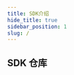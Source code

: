 ```yaml
---
title: SDK介绍
hide_title: true
sidebar_position: 1
slug: /
---
```


## SDK 仓库

<CardSection id="Integrated">

  <Card
    title="Android"
    to="https://github.com/OpenIMSDK/Open-IM-SDK-Android"
  />
  <Card
    title="iOS"
    to="https://github.com/OpenIMSDK/Open-IM-SDK-iOS"
  />
  <Card
    title="Flutter"
    to="https://github.com/OpenIMSDK/Open-IM-SDK-Flutter"
  />
  <Card
    title="React Native"
    to="https://github.com/OpenIMSDK/Open-IM-SDK-ReactNative"
  />
  <Card
    title="uni-app"
    to="https://ext.dcloud.net.cn/plugin?id=6577"
  />
  <Card
    title="Browser"
    to="https://github.com/OpenIMSDK/Open-IM-SDK-Web-Wasm"
  />
  <Card
    title="小程序"
    to="https://github.com/OpenIMSDK/Open-IM-SDK-Web"
  />
</CardSection>
